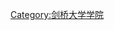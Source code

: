 {{University of Cambridge}}
{{Cat main|剑桥大学三一学院}}
{{Commonscat|Trinity College, Cambridge}}

[[Category:剑桥大学学院|Category:剑桥大学学院]]